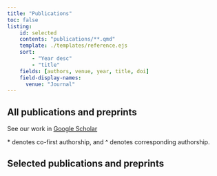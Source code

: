 ```yaml
---
title: "Publications"
toc: false
listing: 
    id: selected
    contents: "publications/**.qmd"
    template: ./templates/reference.ejs
    sort:
        - "Year desc"
        - "title"
    fields: [authors, venue, year, title, doi]
    field-display-names: 
      venue: "Journal"
---
```


## All publications and preprints

See our work in [Google Scholar](https://scholar.google.com/citations?user=CLAG6P4AAAAJ)

\* denotes co-first authorship, and ^ denotes corresponding authorship. 

## Selected publications and preprints

::: {#selected}
:::